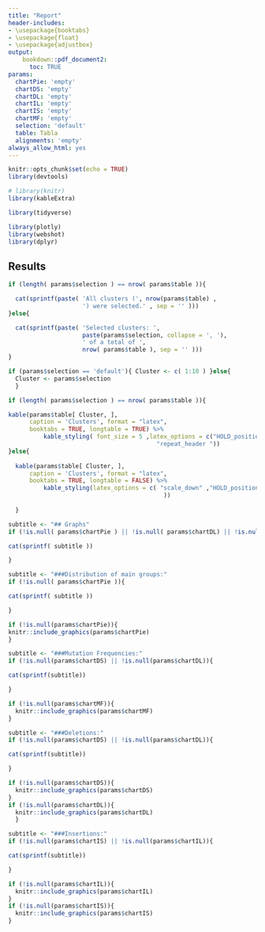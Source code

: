 ```yaml
---
title: "Report"
header-includes:
- \usepackage{booktabs}
- \usepackage{float}
- \usepackage{adjustbox}
output: 
    bookdown::pdf_document2:
      toc: TRUE
params:
  chartPie: 'empty'
  chartDS: 'empty'
  chartDL: 'empty'
  chartIL: 'empty'
  chartIS: 'empty'
  chartMF: 'empty'
  selection: 'default'
  table: Tabla
  alignments: 'empty'
always_allow_html: yes
---
```


```r
knitr::opts_chunk$set(echo = TRUE)
library(devtools)

# library(knitr)
library(kableExtra)

library(tidyverse)

library(plotly)
library(webshot)
library(dplyr)
```


## Results

<!-- * Selected clusters: `r params$selection` of a total of `r nrow(params$table)`. -->

```r

if (length( params$selection ) == nrow( params$table )){

  cat(sprintf(paste( 'All clusters (', nrow(params$table) ,
                     ') were selected.' , sep = '' )))
}else{

  cat(sprintf(paste( 'Selected clusters: ', 
                     paste(params$selection, collapse = ', '),
                     ' of a total of ',
                     nrow( params$table ), sep = '' )))
}


```



```r

if (params$selection == 'default'){ Cluster <- c( 1:10 ) }else{ 
  Cluster <- params$selection 
  }

if (length( params$selection ) == nrow( params$table )){

kable(params$table[ Cluster, ], 
      caption = 'Clusters', format = "latex", 
      booktabs = TRUE, longtable = TRUE) %>%
          kable_styling( font_size = 5 ,latex_options = c("HOLD_position", 
                                          "repeat_header "))
}else{
    
  kable(params$table[ Cluster, ], 
      caption = 'Clusters', format = "latex", 
      booktabs = TRUE, longtable = FALSE) %>%
          kable_styling(latex_options = c( "scale_down" ,"HOLD_position"
                                            ))
  
  }

```

<!-- Work in Progress, use MSA Alignments? -->
<!-- ##Alignments -->

<!-- ```{r, echo=FALSE, results='asis', warning=FALSE} -->

<!-- cat(sprintf(as.character(as.data.frame(params$alignments['Cluster1']['Position'])))) -->

<!-- ``` -->

\newpage

```r

subtitle <- "## Graphs"
if (!is.null( params$chartPie ) || !is.null( params$chartDL) || !is.null( params$chartDS ) || !is.null(params$chartMF) || !is.null(params$chartIS) || !is.null(params$chartIL)){

cat(sprintf( subtitle ))

}

```



```r

subtitle <- "###Distribution of main groups:"
if (!is.null( params$chartPie )){

cat(sprintf( subtitle ))

}

```

```r
if (!is.null(params$chartPie)){
knitr::include_graphics(params$chartPie)
}

```

```r

subtitle <- "###Mutation Frequencies:"
if (!is.null(params$chartDS) || !is.null(params$chartDL)){

cat(sprintf(subtitle))

}

```

```r

if (!is.null(params$chartMF)){
  knitr::include_graphics(params$chartMF)
}

```

```r

subtitle <- "###Deletions:"
if (!is.null(params$chartDS) || !is.null(params$chartDL)){

cat(sprintf(subtitle))

}

```

```r

if (!is.null(params$chartDS)){
  knitr::include_graphics(params$chartDS)
}
if (!is.null(params$chartDL)){
  knitr::include_graphics(params$chartDL)
  }


```

```r

subtitle <- "###Insertions:"
if (!is.null(params$chartIS) || !is.null(params$chartIL)){

cat(sprintf(subtitle))

}

```


```r

if (!is.null(params$chartIL)){
  knitr::include_graphics(params$chartIL)
}
if (!is.null(params$chartIS)){
  knitr::include_graphics(params$chartIS)
}



```

